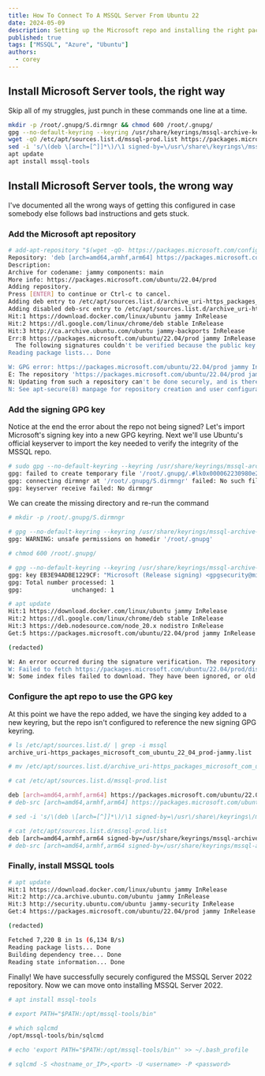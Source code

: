 ```yaml
---
title: How To Connect To A MSSQL Server From Ubuntu 22
date: 2024-05-09
description: Setting up the Microsoft repo and installing the right packages is just the beginning
published: true
tags: ["MSSQL", "Azure", "Ubuntu"]
authors:
  - corey
---
```



## Install Microsoft Server tools, the right way
Skip all of my struggles, just punch in these commands one line at a time.
```bash title="Assuming you are logged in as root, and have wget installed"
mkdir -p /root/.gnupg/S.dirmngr && chmod 600 /root/.gnupg/
gpg --no-default-keyring --keyring /usr/share/keyrings/mssql-archive-keyring.gpg --keyserver keyserver.ubuntu.com --recv-keys EB3E94ADBE1229CF
wget -qO /etc/apt/sources.list.d/mssql-prod.list https://packages.microsoft.com/config/ubuntu/22.04/mssql-prod.list
sed -i 's/\(deb \[arch=[^]]*\)/\1 signed-by=\/usr\/share\/keyrings\/mssql-archive-keyring.gpg/' /etc/apt/sources.list.d/mssql-prod.list
apt update
apt install mssql-tools
```


## Install Microsoft Server tools, the wrong way
I've documented all the wrong ways of getting this configured in case somebody else follows bad instructions and gets stuck.


### Add the Microsoft apt repository
```bash title=" "
# add-apt-repository "$(wget -qO- https://packages.microsoft.com/config/ubuntu/22.04/mssql-prod.list)"
Repository: 'deb [arch=amd64,armhf,arm64] https://packages.microsoft.com/ubuntu/22.04/prod jammy main'
Description:
Archive for codename: jammy components: main
More info: https://packages.microsoft.com/ubuntu/22.04/prod
Adding repository.
Press [ENTER] to continue or Ctrl-c to cancel.
Adding deb entry to /etc/apt/sources.list.d/archive_uri-https_packages_microsoft_com_ubuntu_22_04_prod-jammy.list
Adding disabled deb-src entry to /etc/apt/sources.list.d/archive_uri-https_packages_microsoft_com_ubuntu_22_04_prod-jammy.list
Hit:1 https://download.docker.com/linux/ubuntu jammy InRelease
Hit:2 https://dl.google.com/linux/chrome/deb stable InRelease
Hit:3 http://ca.archive.ubuntu.com/ubuntu jammy-backports InRelease
Err:8 https://packages.microsoft.com/ubuntu/22.04/prod jammy InRelease
  The following signatures couldn't be verified because the public key is not available: NO_PUBKEY EB3E94ADBE1229CF
Reading package lists... Done

W: GPG error: https://packages.microsoft.com/ubuntu/22.04/prod jammy InRelease: The following signatures couldn't be verified because the public key is not available: NO_PUBKEY EB3E94ADBE1229CF
E: The repository 'https://packages.microsoft.com/ubuntu/22.04/prod jammy InRelease' is not signed.
N: Updating from such a repository can't be done securely, and is therefore disabled by default.
N: See apt-secure(8) manpage for repository creation and user configuration details.
```


### Add the signing GPG key
Notice at the end the error about the repo not being signed? Let's import Microsoft's signing key into a new GPG keyring.
Next we'll use Ubuntu's official keyserver to import the key needed to verify the integrity of the MSSQL repo.
```bash title="Don't use the deprecated apt-key command, use GPG keyrings instead"
# sudo gpg --no-default-keyring --keyring /usr/share/keyrings/mssql-archive-keyring.gpg --keyserver keyserver.ubuntu.com --recv-keys EB3E94ADBE1229CF
gpg: failed to create temporary file '/root/.gnupg/.#lk0x000062230980e220.InvinciCODE.1056950': No such file or directory
gpg: connecting dirmngr at '/root/.gnupg/S.dirmngr' failed: No such file or directory
gpg: keyserver receive failed: No dirmngr
```

We can create the missing directory and re-run the command
```bash title="Note the unsafe permissions, we will fix them"
# mkdir -p /root/.gnupg/S.dirmngr

# gpg --no-default-keyring --keyring /usr/share/keyrings/mssql-archive-keyring.gpg --keyserver keyserver.ubuntu.com --recv-keys EB3E94ADBE1229CF
gpg: WARNING: unsafe permissions on homedir '/root/.gnupg'
```

```bash title="Let's fix the directory permissions and try again"
# chmod 600 /root/.gnupg/

# gpg --no-default-keyring --keyring /usr/share/keyrings/mssql-archive-keyring.gpg --keyserver keyserver.ubuntu.com --recv-keys EB3E94ADBE1229CF
gpg: key EB3E94ADBE1229CF: "Microsoft (Release signing) <gpgsecurity@microsoft.com>" not changed
gpg: Total number processed: 1
gpg:              unchanged: 1
```

```bash title="Try again"
# apt update
Hit:1 https://download.docker.com/linux/ubuntu jammy InRelease
Hit:2 https://dl.google.com/linux/chrome/deb stable InRelease
Hit:3 https://deb.nodesource.com/node_20.x nodistro InRelease
Get:5 https://packages.microsoft.com/ubuntu/22.04/prod jammy InRelease [3,624 B]

(redacted)

W: An error occurred during the signature verification. The repository is not updated and the previous index files will be used. GPG error: https://packages.microsoft.com/ubuntu/22.04/prod jammy InRelease: The following signatures couldn't be verified because the public key is not available: NO_PUBKEY EB3E94ADBE1229CF
W: Failed to fetch https://packages.microsoft.com/ubuntu/22.04/prod/dists/jammy/InRelease  The following signatures couldn't be verified because the public key is not available: NO_PUBKEY EB3E94ADBE1229CF
W: Some index files failed to download. They have been ignored, or old ones used instead.
```

### Configure the apt repo to use the GPG key
At this point we have the repo added, we have the singing key added to a new keyring, but the repo isn't configured to reference the new signing GPG keyring.

```bash title="Find the name of the MSSQL repo file, rename it to something easy"
# ls /etc/apt/sources.list.d/ | grep -i mssql
archive_uri-https_packages_microsoft_com_ubuntu_22_04_prod-jammy.list

# mv /etc/apt/sources.list.d/archive_uri-https_packages_microsoft_com_ubuntu_22_04_prod-jammy.list /etc/apt/sources.list.d/mssql-prod.list
```

```bash title="Lets inspect the repo, notice the missing reference to our MSSQL GPG keyring?"
# cat /etc/apt/sources.list.d/mssql-prod.list

deb [arch=amd64,armhf,arm64] https://packages.microsoft.com/ubuntu/22.04/prod jammy main
# deb-src [arch=amd64,armhf,arm64] https://packages.microsoft.com/ubuntu/22.04/prod jammy main
```

```bash title="Use SED or your favorite text editor to add a reference to the MSSQL GPG keyring"
# sed -i 's/\(deb \[arch=[^]]*\)/\1 signed-by=\/usr\/share\/keyrings\/mssql-archive-keyring.gpg/g' /etc/apt/sources.list.d/mssql-prod.list

# cat /etc/apt/sources.list.d/mssql-prod.list
deb [arch=amd64,armhf,arm64 signed-by=/usr/share/keyrings/mssql-archive-keyring.gpg] https://packages.microsoft.com/ubuntu/22.04/prod jammy main
# deb-src [arch=amd64,armhf,arm64 signed-by=/usr/share/keyrings/mssql-archive-keyring.gpg] https://packages.microsoft.com/ubuntu/22.04/prod jammy main
```


### Finally, install MSSQL tools
```bash title="Refresh available apt packages"
# apt update
Hit:1 https://download.docker.com/linux/ubuntu jammy InRelease
Hit:2 http://ca.archive.ubuntu.com/ubuntu jammy InRelease
Hit:3 http://security.ubuntu.com/ubuntu jammy-security InRelease
Get:4 https://packages.microsoft.com/ubuntu/22.04/prod jammy InRelease [3,624 B]

(redacted)

Fetched 7,220 B in 1s (6,134 B/s)
Reading package lists... Done
Building dependency tree... Done
Reading state information... Done
```

Finally! We have successfully securely configured the MSSQL Server 2022 repository. Now we can move onto installing MSSQL Server 2022.
```bash title="Finally, install MSSQL tools"
# apt install mssql-tools
```

```bash title="Add MSSQL tools to $PATH"
# export PATH="$PATH:/opt/mssql-tools/bin"

# which sqlcmd
/opt/mssql-tools/bin/sqlcmd
```

```bash title="Persist new $PATH across reboots"
# echo 'export PATH="$PATH:/opt/mssql-tools/bin"' >> ~/.bash_profile
```

```bash title="Connect to your MSSQL server"
# sqlcmd -S <hostname_or_IP>,<port> -U <username> -P <password>
```
